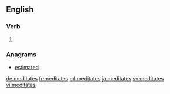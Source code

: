 ==English==

===Verb===
{{head|en|verb form}}

# {{en-third-person singular of|meditate}}

===Anagrams===
* [[estimated#English|estimated]]

[[de:meditates]]
[[fr:meditates]]
[[ml:meditates]]
[[ja:meditates]]
[[sv:meditates]]
[[vi:meditates]]